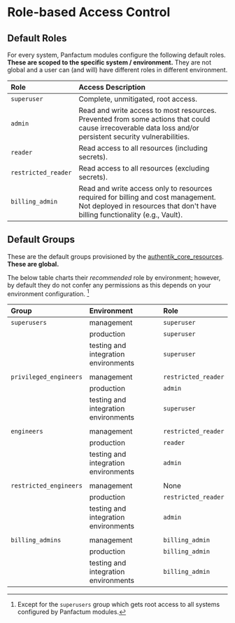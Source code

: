 # Role-based Access Control

## Default Roles

For every system, Panfactum modules configure the following default roles. **These are scoped to the
specific system / environment.** They are not global and a user can (and will) have different roles
in different environment.

| Role                | Access Description                                                                                                                                                |
| :------------------ | :---------------------------------------------------------------------------------------------------------------------------------------------------------------- |
| `superuser`         | Complete, unmitigated, root access.                                                                                                                               |
| `admin`             | Read and write access to most resources. Prevented from some actions that could cause irrecoverable data loss and/or persistent security vulnerabilities.         |
| `reader`            | Read access to all resources (including secrets).                                                                                                                 |
| `restricted_reader` | Read access to all resources (excluding secrets).                                                                                                                 |
| `billing_admin`     | Read and write access only to resources required for billing and cost management.  Not deployed in resources that don't have billing functionality (e.g., Vault). |

## Default Groups

These are the default groups provisioned by the [authentik\_core\_resources](/edge/reference/infrastructure-modules/direct/authentik/authentik_core_resources). **These
are global.**

The below table charts their *recommended* role by environment; however, by default they do not confer any permissions as this depends
on your environment configuration. [^1]

| Group                  | Environment                          | Role                |
| :--------------------- | :----------------------------------- | :------------------ |
| `superusers`           | management                           | `superuser`         |
|                        | production                           | `superuser`         |
|                        | testing and integration environments | `superuser`         |
|                        |                                      |                     |
| `privileged_engineers` | management                           | `restricted_reader` |
|                        | production                           | `admin`             |
|                        | testing and integration environments | `superuser`         |
|                        |                                      |                     |
| `engineers`            | management                           | `restricted_reader` |
|                        | production                           | `reader`            |
|                        | testing and integration environments | `admin`             |
|                        |                                      |                     |
| `restricted_engineers` | management                           | None                |
|                        | production                           | `restricted_reader` |
|                        | testing and integration environments | `admin`             |
|                        |                                      |                     |
| `billing_admins`       | management                           | `billing_admin`     |
|                        | production                           | `billing_admin`     |
|                        | testing and integration environments | `billing_admin`     |

[^1]: Except for the `superusers` group which gets root access to all systems configured by Panfactum modules.
